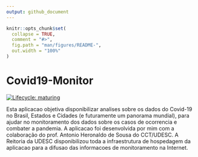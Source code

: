 ```yaml
---
output: github_document
---
```


<!-- README.md is generated from README.Rmd. Please edit that file -->

```r
knitr::opts_chunk$set(
  collapse = TRUE,
  comment = "#>",
  fig.path = "man/figures/README-",
  out.width = "100%"
)
```

# Covid19-Monitor 
<!-- badges: start -->
[![Lifecycle: maturing](https://img.shields.io/badge/lifecycle-maturing-blue.svg)](https://www.tidyverse.org/lifecycle/#maturing)
<!-- badges: end -->

Esta aplicacao objetiva disponibilizar analises sobre os dados do Covid-19 no Brasil, Estados e Cidades (e futuramente um panorama mundial), para ajudar no monitoramento dos dados sobre os casos de ocorrencia e combater a pandemia. A aplicacao foi desenvolvida por mim com a colaboração do prof. Antonio Heronaldo de Sousa do CCT/UDESC. A Reitoria da UDESC disponibilizou toda a infraestrutura de hospedagem da aplicacao para a difusao das informacoes de monitoramento na Internet. 






